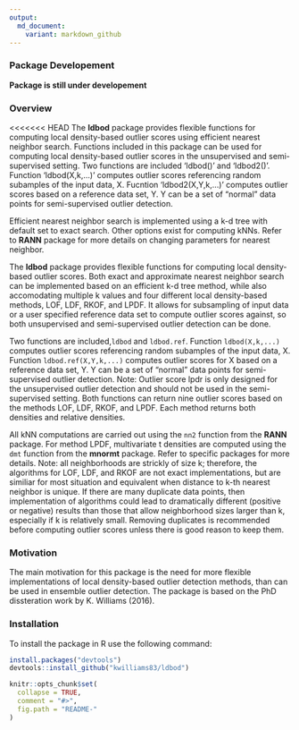 ```yaml
---
output:
  md_document:
    variant: markdown_github
---
```


### Package Developement
**Package is still under developement**

### Overview

<<<<<<< HEAD
The **ldbod** package provides flexible functions for computing local density-based outlier scores using efficient nearest neighbor search.  Functions included in this package can be used for computing local density-based outlier scores in the unsupervised and semi-supervised setting.  Two functions are included 'ldbod()' and 'ldbod2()'.  Function 'ldbod(X,k,...)' computes outlier scores referencing random subamples of the input data, X.  Fucntion 'ldbod2(X,Y,k,...)' computes outlier scores based on a reference data set, Y.  Y can be a set of "normal" data points for semi-supervised outlier detection.

Efficient nearest neighbor search is implemented using a k-d tree with default set to exact search.  Other options exist for computing kNNs.  Refer to **RANN** package for more details on changing parameters for nearest neighbor.   

The **ldbod** package provides flexible functions for computing local density-based outlier scores. Both exact and approximate nearest neighbor search can be implemented based on an efficient k-d tree method, while also accomodating multiple k values and four different local density-based methods, LOF, LDF, RKOF, and LPDF.  It allows for subsampling of input data or a user specified reference data set to compute outlier scores against, so both unsupervised and semi-supervised outlier detection can be done.  

Two functions are included,`ldbod` and `ldbod.ref`.  Function `ldbod(X,k,...)` computes outlier scores referencing random subamples of the input data, X.  Function `ldbod.ref(X,Y,k,...)` computes outlier scores for X based on a reference data set, Y.  Y can be a set of "normal" data points for semi-supervised outlier detection. Note: Outlier score lpdr is only designed for the unsupervised outlier detection and should not be used in the semi-supervised setting. Both functions can return nine outlier scores based on the methods LOF, LDF, RKOF, and LPDF.  Each method returns both densities and relative densities. 

All kNN computations are carried out using the `nn2` function from the **RANN** package. For method LPDF, multivariate t densities are computed using the `dmt` function from the **mnormt** package.  Refer to specific packages for more details.  Note: all neighborhoods are strickly of size k; therefore, the algorithms for LOF, LDF, and RKOF are not exact implementations, but are similiar for most situation and equivalent when distance to k-th nearest neighbor is unique.  If there are many duplicate data points, then implementation of algorithms could lead to dramatically different (positive or negative) results than those that allow neighborhood sizes larger than k, especially if k is relatively small.  Removing duplicates is recommended before computing outlier scores unless there is good reason to keep them.
  

### Motivation
The main motivation for this package is the need for more flexible implementations of local density-based outlier detection methods, than can be used in ensemble outlier detection. The package is based on the PhD dissteration work by K. Williams (2016).



### Installation
To install the package in R use the following command: 
``` r
install.packages("devtools")
devtools::install_github("kwilliams83/ldbod")
```



<!-- README.md is generated from README.Rmd. Please edit that file -->

```r
knitr::opts_chunk$set(
  collapse = TRUE,
  comment = "#>",
  fig.path = "README-"
)
```
